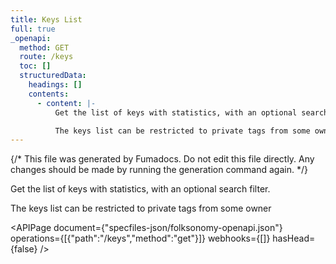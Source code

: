 ```yaml
---
title: Keys List
full: true
_openapi:
  method: GET
  route: /keys
  toc: []
  structuredData:
    headings: []
    contents:
      - content: |-
          Get the list of keys with statistics, with an optional search filter.

          The keys list can be restricted to private tags from some owner
---
```


{/* This file was generated by Fumadocs. Do not edit this file directly. Any changes should be made by running the generation command again. */}

Get the list of keys with statistics, with an optional search filter.

The keys list can be restricted to private tags from some owner

<APIPage document={"specfiles-json/folksonomy-openapi.json"} operations={[{"path":"/keys","method":"get"}]} webhooks={[]} hasHead={false} />
